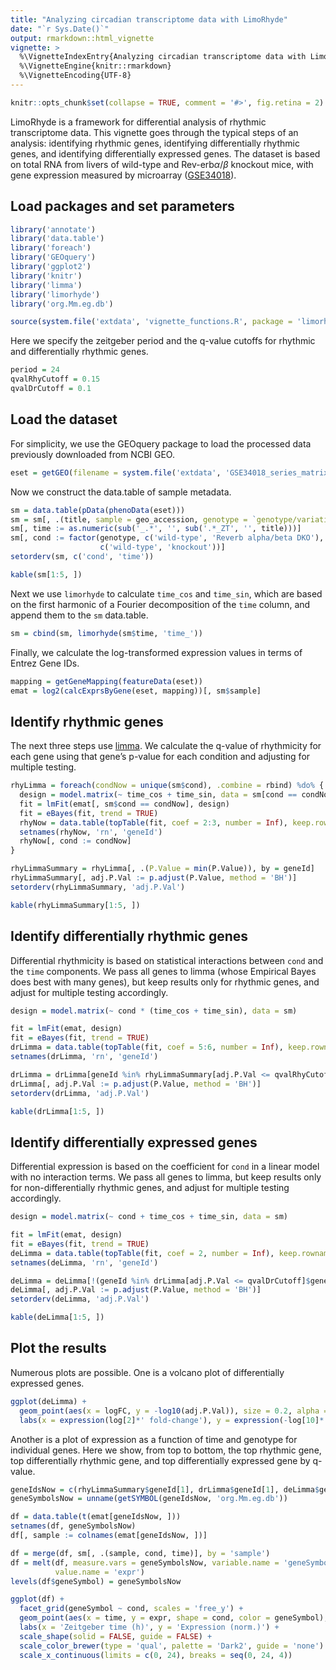 ```yaml
---
title: "Analyzing circadian transcriptome data with LimoRhyde"
date: "`r Sys.Date()`"
output: rmarkdown::html_vignette
vignette: >
  %\VignetteIndexEntry{Analyzing circadian transcriptome data with LimoRhyde}
  %\VignetteEngine{knitr::rmarkdown}
  %\VignetteEncoding{UTF-8}
---
```


```r
knitr::opts_chunk$set(collapse = TRUE, comment = '#>', fig.retina = 2)
```

LimoRhyde is a framework for differential analysis of rhythmic transcriptome data. This vignette goes through the typical steps of an analysis: identifying rhythmic genes, identifying differentially rhythmic genes, and identifying differentially expressed genes. The dataset is based on total RNA from livers of wild-type and Rev-erb$\alpha/\beta$ knockout mice, with gene expression measured by microarray ([GSE34018](https://www.ncbi.nlm.nih.gov/geo/query/acc.cgi?acc=GSE34018)).

## Load packages and set parameters

```r
library('annotate')
library('data.table')
library('foreach')
library('GEOquery')
library('ggplot2')
library('knitr')
library('limma')
library('limorhyde')
library('org.Mm.eg.db')

source(system.file('extdata', 'vignette_functions.R', package = 'limorhyde'))
```

Here we specify the zeitgeber period and the q-value cutoffs for rhythmic and differentially rhythmic genes.
```r
period = 24
qvalRhyCutoff = 0.15
qvalDrCutoff = 0.1
```

## Load the dataset

For simplicity, we use the GEOquery package to load the processed data previously downloaded from NCBI GEO.
```r
eset = getGEO(filename = system.file('extdata', 'GSE34018_series_matrix.txt', package = 'limorhyde'))
```

Now we construct the data.table of sample metadata.
```r
sm = data.table(pData(phenoData(eset)))
sm = sm[, .(title, sample = geo_accession, genotype = `genotype/variation:ch1`)]
sm[, time := as.numeric(sub('_.*', '', sub('.*_ZT', '', title)))]
sm[, cond := factor(genotype, c('wild-type', 'Reverb alpha/beta DKO'),
                    c('wild-type', 'knockout'))]
setorderv(sm, c('cond', 'time'))

kable(sm[1:5, ])
```

Next we use `limorhyde` to calculate `time_cos` and `time_sin`, which are based on the first harmonic of a Fourier decomposition of the `time` column, and append them to the `sm` data.table.
```r
sm = cbind(sm, limorhyde(sm$time, 'time_'))
```

Finally, we calculate the log-transformed expression values in terms of Entrez Gene IDs.
```r
mapping = getGeneMapping(featureData(eset))
emat = log2(calcExprsByGene(eset, mapping))[, sm$sample]
```

## Identify rhythmic genes

The next three steps use [limma](https://doi.org/doi:10.18129/B9.bioc.limma). We calculate the q-value of rhythmicity for each gene using that gene's p-value for each condition and adjusting for multiple testing.
```r
rhyLimma = foreach(condNow = unique(sm$cond), .combine = rbind) %do% {
  design = model.matrix(~ time_cos + time_sin, data = sm[cond == condNow])
  fit = lmFit(emat[, sm$cond == condNow], design)
  fit = eBayes(fit, trend = TRUE)
  rhyNow = data.table(topTable(fit, coef = 2:3, number = Inf), keep.rownames = TRUE)
  setnames(rhyNow, 'rn', 'geneId')
  rhyNow[, cond := condNow]
}

rhyLimmaSummary = rhyLimma[, .(P.Value = min(P.Value)), by = geneId]
rhyLimmaSummary[, adj.P.Val := p.adjust(P.Value, method = 'BH')]
setorderv(rhyLimmaSummary, 'adj.P.Val')

kable(rhyLimmaSummary[1:5, ])
```

## Identify differentially rhythmic genes

Differential rhythmicity is based on statistical interactions between `cond` and the `time` components. We pass all genes to limma (whose Empirical Bayes does best with many genes), but keep results only for rhythmic genes, and adjust for multiple testing accordingly.
```r
design = model.matrix(~ cond * (time_cos + time_sin), data = sm)

fit = lmFit(emat, design)
fit = eBayes(fit, trend = TRUE)
drLimma = data.table(topTable(fit, coef = 5:6, number = Inf), keep.rownames = TRUE)
setnames(drLimma, 'rn', 'geneId')

drLimma = drLimma[geneId %in% rhyLimmaSummary[adj.P.Val <= qvalRhyCutoff]$geneId]
drLimma[, adj.P.Val := p.adjust(P.Value, method = 'BH')]
setorderv(drLimma, 'adj.P.Val')

kable(drLimma[1:5, ])
```

## Identify differentially expressed genes

Differential expression is based on the coefficient for `cond` in a linear model with no interaction terms. We pass all genes to limma, but keep results only for non-differentially rhythmic genes, and adjust for multiple testing accordingly.
```r
design = model.matrix(~ cond + time_cos + time_sin, data = sm)

fit = lmFit(emat, design)
fit = eBayes(fit, trend = TRUE)
deLimma = data.table(topTable(fit, coef = 2, number = Inf), keep.rownames = TRUE)
setnames(deLimma, 'rn', 'geneId')

deLimma = deLimma[!(geneId %in% drLimma[adj.P.Val <= qvalDrCutoff]$geneId)]
deLimma[, adj.P.Val := p.adjust(P.Value, method = 'BH')]
setorderv(deLimma, 'adj.P.Val')

kable(deLimma[1:5, ])
```

## Plot the results

Numerous plots are possible. One is a volcano plot of differentially expressed genes.
```r
ggplot(deLimma) +
  geom_point(aes(x = logFC, y = -log10(adj.P.Val)), size = 0.2, alpha = 0.5) +
  labs(x = expression(log[2]*' fold-change'), y = expression(-log[10]*' '*q[DE]))
```

Another is a plot of expression as a function of time and genotype for individual genes. Here we show, from top to bottom, the top rhythmic gene, top differentially rhythmic gene, and top differentially expressed gene by q-value.
```r
geneIdsNow = c(rhyLimmaSummary$geneId[1], drLimma$geneId[1], deLimma$geneId[1])
geneSymbolsNow = unname(getSYMBOL(geneIdsNow, 'org.Mm.eg.db'))

df = data.table(t(emat[geneIdsNow, ]))
setnames(df, geneSymbolsNow)
df[, sample := colnames(emat[geneIdsNow, ])]

df = merge(df, sm[, .(sample, cond, time)], by = 'sample')
df = melt(df, measure.vars = geneSymbolsNow, variable.name = 'geneSymbol',
          value.name = 'expr')
levels(df$geneSymbol) = geneSymbolsNow

ggplot(df) +
  facet_grid(geneSymbol ~ cond, scales = 'free_y') +
  geom_point(aes(x = time, y = expr, shape = cond, color = geneSymbol), size = 2) +
  labs(x = 'Zeitgeber time (h)', y = 'Expression (norm.)') +
  scale_shape(solid = FALSE, guide = FALSE) +
  scale_color_brewer(type = 'qual', palette = 'Dark2', guide = 'none') +
  scale_x_continuous(limits = c(0, 24), breaks = seq(0, 24, 4))
```
